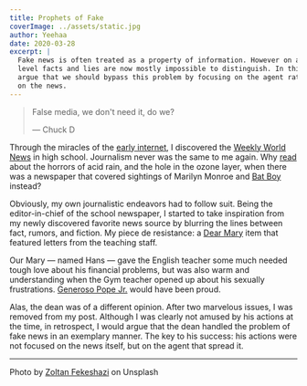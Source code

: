 ```yaml
---
title: Prophets of Fake
coverImage: ../assets/static.jpg
author: Yeehaa
date: 2020-03-28
excerpt: | 
  Fake news is often treated as a property of information. However on a content
  level facts and lies are now mostly impossible to distinguish. In this post, I
  argue that we should bypass this problem by focusing on the agent rather than
  on the news.
---
```


> False media, we don't need it, do we?
>
> &mdash; Chuck D

Through the miracles of the [early
internet](https://www.youtube.com/watch?v=2LzyRcLJdlg), I discovered the [Weekly
World News](https://en.wikipedia.org/wiki/Weekly_World_News) in high school.
Journalism never was the same to me again. Why
[read](https://www.mentalfloss.com/article/49985/where-are-they-now-8-things-terrified-us-90s)
about the horrors of acid rain, and the hole in the ozone layer, when there was
a newspaper that covered sightings of Marilyn Monroe and [Bat
Boy](https://www.vice.com/en_us/article/8gdkwv/an-interview-with-the-creator-of-bat-boy-987)
instead?

Obviously, my own journalistic endeavors had to follow suit. Being the 
editor-in-chief of the school newspaper, I started to take inspiration from my
newly discovered favorite news source by blurring the lines between fact,
rumors, and fiction. My piece de resistance: a [Dear
Mary](https://www.spectator.co.uk/article/dear-mary-your-problems-solved) item
that featured letters from the teaching staff. 

Our Mary &mdash; named Hans &mdash; gave the English teacher some much needed
tough love about his financial problems, but was also warm and understanding
when the Gym teacher opened up about his sexually frustrations. [Generoso Pope
Jr.](https://en.wikipedia.org/wiki/Generoso_Pope_Jr.)
would have been proud. 

Alas, the dean was of a different opinion. After two marvelous issues, I was
removed from my post. Although I was clearly not amused by his actions at the
time, in retrospect, I would argue that the dean handled the problem of fake
news in an exemplary manner. The key to his success: his actions were not
focused on the news itself, but on the agent that spread it.

---
Photo by [Zoltan Fekeshazi](https://unsplash.com/@fekeshazizo?utm_source=unsplash&utm_medium=referral&utm_content=creditCopyText)
on Unsplash

